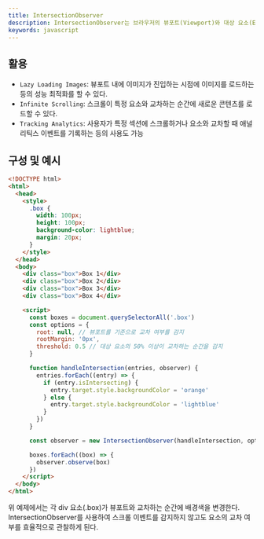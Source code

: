 ```yaml
---
title: IntersectionObserver
description: IntersectionObserver는 브라우저의 뷰포트(Viewport)와 대상 요소(Element)의 교차 여부를 관찰하고 이를 감지하는 JavaScript API다. 이를 통해 뷰포트 안에 요소가 보이거나 보이지 않는지를 감지하거나, 뷰포트와 요소의 교차 정도를 관찰할 수 있다.
keywords: javascript
---
```


## 활용

- `Lazy Loading Images`: 뷰포트 내에 이미지가 진입하는 시점에 이미지를 로드하는 등의 성능 최적화를 할 수 있다.
- `Infinite Scrolling`: 스크롤이 특정 요소와 교차하는 순간에 새로운 콘텐츠를 로드할 수 있다.
- `Tracking Analytics`: 사용자가 특정 섹션에 스크롤하거나 요소와 교차할 때 애널리틱스 이벤트를 기록하는 등의 사용도 가능

## 구성 및 예시

```html
<!DOCTYPE html>
<html>
  <head>
    <style>
      .box {
        width: 100px;
        height: 100px;
        background-color: lightblue;
        margin: 20px;
      }
    </style>
  </head>
  <body>
    <div class="box">Box 1</div>
    <div class="box">Box 2</div>
    <div class="box">Box 3</div>
    <div class="box">Box 4</div>

    <script>
      const boxes = document.querySelectorAll('.box')
      const options = {
        root: null, // 뷰포트를 기준으로 교차 여부를 감지
        rootMargin: '0px',
        threshold: 0.5 // 대상 요소의 50% 이상이 교차하는 순간을 감지
      }

      function handleIntersection(entries, observer) {
        entries.forEach((entry) => {
          if (entry.isIntersecting) {
            entry.target.style.backgroundColor = 'orange'
          } else {
            entry.target.style.backgroundColor = 'lightblue'
          }
        })
      }

      const observer = new IntersectionObserver(handleIntersection, options)

      boxes.forEach((box) => {
        observer.observe(box)
      })
    </script>
  </body>
</html>
```

위 예제에서는 각 div 요소(.box)가 뷰포트와 교차하는 순간에 배경색을 변경한다. IntersectionObserver를 사용하여 스크롤 이벤트를 감지하지 않고도 요소의 교차 여부를 효율적으로 관찰하게 된다.
